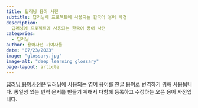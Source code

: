 ```yaml
---
title: 딥러닝 용어 사전
subtitle: 딥러닝에 프로젝트에 사용되는 한국어 용어 사전
description:
  딥러닝에 프로젝트에 사용되는 한국어 용어 사전
categories:
  - 딥러닝
author: 용어사전 기여자들
date: "07/23/2023"
image: "glossary.jpg"
image-alt: "deep learning glossary"
page-layout: article
---
```


[딥러닝 용어사전](../../../bookshelf/glossary/index.qmd)은 딥러닝에 사용되는 영어 용어를 한글 용어로 번역하기 위해 사용됩니다. 통일성 있는 번역 문서를 만들기 위해서 다함께 등록하고 수정하는 오픈 용어 사전입니다.




